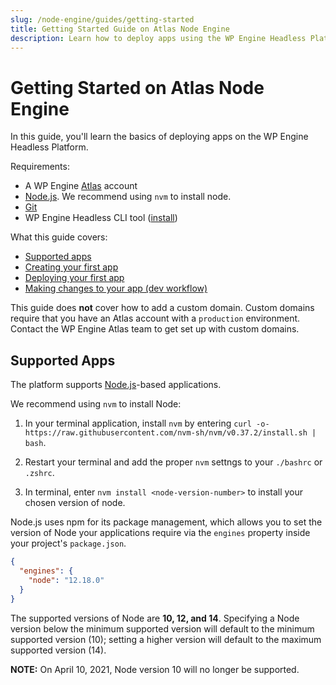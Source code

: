 ```yaml
---
slug: /node-engine/guides/getting-started
title: Getting Started Guide on Atlas Node Engine
description: Learn how to deploy apps using the WP Engine Headless Platform, Atlas.
---
```


# Getting Started on Atlas Node Engine

In this guide, you'll learn the basics of deploying apps on the WP Engine Headless Platform.

Requirements:

- A WP Engine [Atlas](https://wpengine.com/atlas) account
- [Node.js](https://nodejs.org/en/download/). We recommend using `nvm` to install node.
- [Git](https://git-scm.com/downloads)
- WP Engine Headless CLI tool ([install](../introduction#install-the-atlas-cli))

What this guide covers:

- [Supported apps](#supported-apps)
- [Creating your first app](./create-app)
- [Deploying your first app](./deployment)
- [Making changes to your app (dev workflow)](./developer-workflow)

This guide does **not** cover how to add a custom domain. Custom domains require that you have an Atlas account with a `production` environment. Contact the WP Engine Atlas team to get set up with custom domains.

## Supported Apps

The platform supports [Node.js](https://nodejs.org/)-based applications.

We recommend using `nvm` to install Node:

1. In your terminal application, install `nvm` by entering `curl -o- https://raw.githubusercontent.com/nvm-sh/nvm/v0.37.2/install.sh | bash`.

2. Restart your terminal and add the proper `nvm` settngs to your `./bashrc` or `.zshrc`.

3. In terminal, enter `nvm install <node-version-number>` to install your chosen version of node.

Node.js uses npm for its package management, which allows you to set the version of Node your applications require via the `engines` property inside your project's `package.json`.

```json
{
  "engines": {
    "node": "12.18.0"
  }
}
```

The supported versions of Node are **10, 12, and 14**. Specifying a Node version below the minimum supported version will default to the minimum supported version (10); setting a higher version will default to the maximum supported version (14).

**NOTE:** On April 10, 2021, Node version 10 will no longer be supported.
